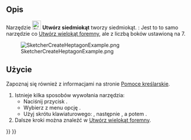 <languages/>

{{Docnav/pl
|[[Sketcher_CreateHexagon/pl|Utwórz sześciokąt]]
|[[Sketcher_CreateOctagon/pl|Utwórz ośmiokąt]]
|[[Sketcher_Workbench/pl|środowisko pracy Szkicownik]]
|IconL=Sketcher_CreateHexagon.svg
|IconR=Sketcher_CreateOctagon.svg
|IconC=Workbench_Sketcher.svg
}}

{{GuiCommand/pl
|Name=Sketcher CreateHeptagon
|Name/pl=Szkicownik: Utwórz siedmiokąt
|MenuLocation=Szkic → Elementy geometryczne szkicownika → Utwórz siedmiokąt
|Workbenches=[[Sketcher_Workbench/pl|Szkicownik]]
|Shortcut={{KEY|G}} {{KEY|P}} {{KEY|7}}
|Version=0.15
|SeeAlso=[[Sketcher_CreateRegularPolygon/pl|Utwórz wielokąt foremny]]
}}

<span id="Description"></span>
==Opis==

Narzędzie [[Image:Sketcher_CreateHeptagon.svg|24px]] '''Utwórz siedmiokąt''' tworzy siedmiokąt. {{Version/pl|1.0}}: Jest to to samo narzędzie co [[Sketcher_CreateRegularPolygon/pl|Utwórz wielokąt foremny]], ale z liczbą boków ustawioną na 7.

[[Image:SketcherCreateHeptagonExample.png‎]]

<span id="Usage"></span>
==Użycie==

Zapoznaj się również z informacjami na stronie [[Sketcher_Workbench/pl#Pomoce_kreślarskie|Pomoce kreślarskie]].

# Istnieje kilka sposobów wywołania narzędzia:
#* Naciśnij przycisk {{Button|[[Image:Sketcher_CreateHeptagon.svg|16px]] '''Siedmiokąt}}.
#* Wybierz z menu opcję {{MenuCommand|Szkic → Elementy geometryczne szkicownik → [[Image:Sketcher_CreateHeptagon.svg|16px]] Utwórz siedmiokąt}}.
#* Użyj skrótu klawiaturowego: {{KEY|G}}, następnie {{KEY|P}}, a potem {{KEY|7}}.
# Dalsze kroki można znaleźć w [[Sketcher_CreateRegularPolygon/pl#Użycie|Utwórz wielokąt foremny]].


{{Docnav/pl
|[[Sketcher_CreateHexagon/pl|Utwórz sześciokąt]]
|[[Sketcher_CreateOctagon/pl|Utwórz ośmiokąt]]
|[[Sketcher_Workbench/pl|środowisko pracy Szkicownik]]
|IconL=Sketcher_CreateHexagon.svg
|IconR=Sketcher_CreateOctagon.svg
|IconC=Workbench_Sketcher.svg
}}

{{Sketcher Tools navi{{#translation:}}}}
{{Userdocnavi{{#translation:}}}}